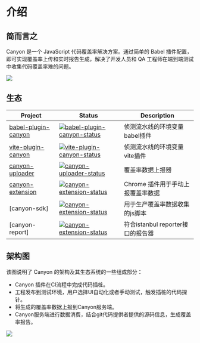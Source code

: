 # 介绍

## 简而言之

Canyon 是一个 JavaScript 代码覆盖率解决方案。通过简单的 Babel 插件配置，即可实现覆盖率上传和实时报告生成，解决了开发人员和 QA 工程师在端到端测试中收集代码覆盖率难的问题。

![](/static/documentation/getting-started/introduction/home-screen.png)


## 生态

| Project               | Status                                                       | Description                                     |
| --------------------- | ------------------------------------------------------------ |-------------------------------------------------|
| [babel-plugin-canyon]          | [![babel-plugin-canyon-status]][babel-plugin-canyon-package]                   | 侦测流水线的环境变量babel插件 |
| [vite-plugin-canyon]          | [![vite-plugin-canyon-status]][vite-plugin-canyon-package]                   | 侦测流水线的环境变量vite插件 |
| [canyon-uploader]                | [![canyon-uploader-status]][canyon-uploader-package]                               | 覆盖率数据上报器          |
| [canyon-extension]             | [![canyon-extension-status]][canyon-extension-package]                         | Chrome 插件用于手动上报覆盖率数据   |
| [canyon-sdk]             | [![canyon-extension-status]][canyon-extension-package]                         | 用于生产覆盖率数据收集的js脚本   |
| [canyon-report]             | [![canyon-extension-status]][canyon-extension-package]                         | 符合istanbul reporter接口的报告器   |


[babel-plugin-canyon]: https://github.com/canyon-project/babel-plugin-canyon
[vite-plugin-canyon]: https://github.com/canyon-project/vite-plugin-canyon
[canyon-uploader]: https://github.com/canyon-project/canyon-uploader
[canyon-extension]: https://github.com/canyon-project/canyon-extension
[babel-plugin-canyon-status]: https://img.shields.io/npm/v/babel-plugin-canyon.svg
[vite-plugin-canyon-status]: https://img.shields.io/npm/v/vite-plugin-canyon.svg
[canyon-uploader-status]: https://img.shields.io/github/v/release/canyon-project/canyon-uploader?label=release
[canyon-extension-status]: https://img.shields.io/chrome-web-store/v/omnpafdjidgpdmlimbangcjjaaodbeof.svg
[babel-plugin-canyon-package]: https://npmjs.com/package/babel-plugin-canyon
[vite-plugin-canyon-package]: https://npmjs.com/package/babel-plugin-vite
[canyon-uploader-package]: https://github.com/canyon-project/canyon-uploader/releases
[canyon-extension-package]: https://chrome.google.com/webstore/detail/canyon/omnpafdjidgpdmlimbangcjjaaodbeof

## 架构图

该图说明了 Canyon 的架构及其生态系统的一些组成部分：

- Canyon 插件在CI流程中完成代码插桩。
- 工程发布到测试环境，用户选择UI自动化或者手动测试，触发插桩的代码探针。
- 将生成的覆盖率数据上报到Canyon服务端。
- Canyon服务端进行数据消费，结合git代码提供者提供的源码信息，生成覆盖率报告。

![](/static/documentation/getting-started/introduction/architecture.png)


